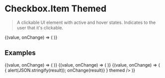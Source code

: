 
# Checkbox.Item Themed

> A clickable UI element with active and hover states. Indicates to the user that it's clickable.

<CodeBlock defaultValue={true}>
  {(value, onChange) => (
    <Checkbox.Item themed label="Node Type" value={value} onChange={onChange} />
  )}
</CodeBlock>

## Examples

<CodeBlock title="Disabled" defaultValue={false}>
  {(value, onChange) => (
    <Checkbox.Item
      label="Node Type"
      value={value}
      onChange={onChange}
      themed
      disabled
    />
  )}
</CodeBlock>

<CodeBlock title="Disabled checked" defaultValue={true}>
  {(value, onChange) => (
    <Checkbox.Item
      label="Node Type"
      value={value}
      onChange={onChange}
      themed
      disabled
    />
  )}
</CodeBlock>

<CodeBlock title="OnChange Callback" defaultValue={false}>
  {(value, onChange) => (
    <Checkbox.Item
      label="Node Type"
      value={value}
      onChange={(result) => {
        alert(JSON.stringify(result));
        onChange(result)}
      }
      themed
    />
  )}
</CodeBlock>
